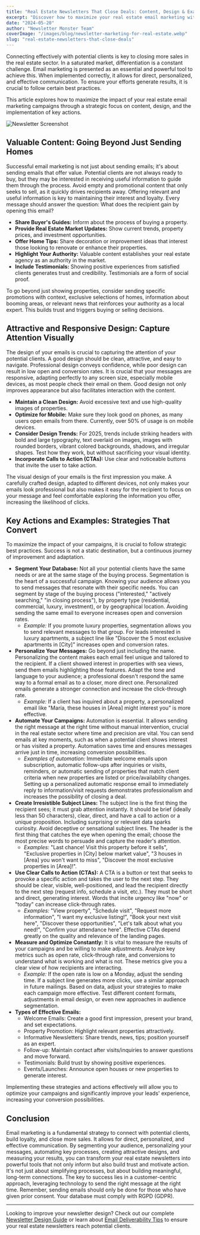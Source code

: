 ```yaml
---
title: "Real Estate Newsletters That Close Deals: Content, Design & Examples"
excerpt: "Discover how to maximize your real estate email marketing with actionable strategies for content, design, and automation. Learn to engage, convert, and build trust with your audience."
date: "2024-05-20"
author: "Newsletter Monster Team"
coverImage: "/images/blog/newsletter-marketing-for-real-estate.webp"
slug: "real-estate-newsletters-that-close-deals"
---
```


Connecting effectively with potential clients is key to closing more sales in the real estate sector. In a saturated market, differentiation is a constant challenge. Email marketing is presented as an essential and powerful tool to achieve this. When implemented correctly, it allows for direct, personalized, and effective communication. To ensure your efforts generate results, it is crucial to follow certain best practices.

This article explores how to maximize the impact of your real estate email marketing campaigns through a strategic focus on content, design, and the implementation of key actions.

![Newsletter Screenshot](https://nlmr1.s3.eu-central-1.amazonaws.com/ce21b370-d9f8-41fc-ac43-8aa14be5f34f/ce21b370-d9f8-41fc-ac43-8aa14be5f34f_small.webp)

## Valuable Content: Going Beyond Just Sending Homes

Successful email marketing is not just about sending emails; it's about sending emails that offer value. Potential clients are not always ready to buy, but they may be interested in receiving useful information to guide them through the process. Avoid empty and promotional content that only seeks to sell, as it quickly drives recipients away. Offering relevant and useful information is key to maintaining their interest and loyalty. Every message should answer the question: What does the recipient gain by opening this email?

- **Share Buyer's Guides:** Inform about the process of buying a property.
- **Provide Real Estate Market Updates:** Show current trends, property prices, and investment opportunities.
- **Offer Home Tips:** Share decoration or improvement ideas that interest those looking to renovate or enhance their properties.
- **Highlight Your Authority:** Valuable content establishes your real estate agency as an authority in the market.
- **Include Testimonials:** Showing positive experiences from satisfied clients generates trust and credibility. Testimonials are a form of social proof.

To go beyond just showing properties, consider sending specific promotions with context, exclusive selections of homes, information about booming areas, or relevant news that reinforces your authority as a local expert. This builds trust and triggers buying or selling decisions.

## Attractive and Responsive Design: Capture Attention Visually

The design of your emails is crucial to capturing the attention of your potential clients. A good design should be clean, attractive, and easy to navigate. Professional design conveys confidence, while poor design can result in low open and conversion rates. It is crucial that your messages are responsive, adapting perfectly to any screen size, especially mobile devices, as most people check their email on them. Good design not only improves appearance but also facilitates interaction with the content.

- **Maintain a Clean Design:** Avoid excessive text and use high-quality images of properties.
- **Optimize for Mobile:** Make sure they look good on phones, as many users open emails from there. Currently, over 50% of usage is on mobile devices.
- **Consider Design Trends:** For 2025, trends include striking headers with bold and large typography, text overlaid on images, images with rounded borders, vibrant colored backgrounds, shadows, and irregular shapes. Test how they work, but without sacrificing your visual identity.
- **Incorporate Calls to Action (CTAs):** Use clear and noticeable buttons that invite the user to take action.

The visual design of your emails is the first impression you make. A carefully crafted design, adapted to different devices, not only makes your emails look professional but also makes it easy for the recipient to focus on your message and feel comfortable exploring the information you offer, increasing the likelihood of clicks.

## Key Actions and Examples: Strategies That Convert

To maximize the impact of your campaigns, it is crucial to follow strategic best practices. Success is not a static destination, but a continuous journey of improvement and adaptation.

- **Segment Your Database:** Not all your potential clients have the same needs or are at the same stage of the buying process. Segmentation is the heart of a successful campaign. Knowing your audience allows you to send messages that resonate with their specific needs. You can segment by stage of the buying process ("interested," "actively searching," "in closing process"), by property type (residential, commercial, luxury, investment), or by geographical location. Avoiding sending the same email to everyone increases open and conversion rates.
  - _Example:_ If you promote luxury properties, segmentation allows you to send relevant messages to that group. For leads interested in luxury apartments, a subject line like "Discover the 5 most exclusive apartments in [City]" increases open and conversion rates.
- **Personalize Your Messages:** Go beyond just including the name. Personalizing the content makes each email feel unique and tailored to the recipient. If a client showed interest in properties with sea views, send them emails highlighting those features. Adapt the tone and language to your audience; a professional doesn't respond the same way to a formal email as to a closer, more direct one. Personalized emails generate a stronger connection and increase the click-through rate.
  - _Example:_ If a client has inquired about a property, a personalized email like "María, these houses in [Area] might interest you" is more effective.
- **Automate Your Campaigns:** Automation is essential. It allows sending the right message at the right time without manual intervention, crucial in the real estate sector where time and precision are vital. You can send emails at key moments, such as when a potential client shows interest or has visited a property. Automation saves time and ensures messages arrive just in time, increasing conversion possibilities.
  - _Examples of automation:_ Immediate welcome emails upon subscription, automatic follow-ups after inquiries or visits, reminders, or automatic sending of properties that match client criteria when new properties are listed or price/availability changes. Setting up a personalized automatic response email to immediately reply to information/visit requests demonstrates professionalism and increases the possibility of closing a deal.
- **Create Irresistible Subject Lines:** The subject line is the first thing the recipient sees; it must grab attention instantly. It should be brief (ideally less than 50 characters), clear, direct, and have a call to action or a unique proposition. Including surprising or relevant data sparks curiosity. Avoid deceptive or sensational subject lines. The header is the first thing that catches the eye when opening the email; choose the most precise words to persuade and capture the reader's attention.
  - _Examples:_ "Last chance! Visit this property before it sells", "Exclusive properties in [City] below market value", "3 houses in [Area] you won't want to miss", "Discover the most exclusive properties in [Area]!".
- **Use Clear Calls to Action (CTAs):** A CTA is a button or text that seeks to provoke a specific action and takes the user to the next step. They should be clear, visible, well-positioned, and lead the recipient directly to the next step (request info, schedule a visit, etc.). They must be short and direct, generating interest. Words that incite urgency like "now" or "today" can increase click-through rates.
  - _Examples:_ "View property", "Schedule visit", "Request more information", "I want my exclusive listing!", "Book your next visit here", "Discover these opportunities", "Let's talk about what you need!", "Confirm your attendance here". Effective CTAs depend greatly on the quality and relevance of the landing pages.
- **Measure and Optimize Constantly:** It is vital to measure the results of your campaigns and be willing to make adjustments. Analyze key metrics such as open rate, click-through rate, and conversions to understand what is working and what is not. These metrics give you a clear view of how recipients are interacting.
  - _Example:_ If the open rate is low on a Monday, adjust the sending time. If a subject line generates more clicks, use a similar approach in future mailings. Based on data, adjust your strategies to make each campaign more effective. Test different content formats, adjustments in email design, or even new approaches in audience segmentation.
- **Types of Effective Emails:**
  - Welcome Emails: Create a good first impression, present your brand, and set expectations.
  - Property Promotion: Highlight relevant properties attractively.
  - Informative Newsletters: Share trends, news, tips; position yourself as an expert.
  - Follow-up: Maintain contact after visits/inquiries to answer questions and move forward.
  - Testimonials: Build trust by showing positive experiences.
  - Events/Launches: Announce open houses or new properties to generate interest.

Implementing these strategies and actions effectively will allow you to optimize your campaigns and significantly improve your leads' experience, increasing your conversion possibilities.

## Conclusion

Email marketing is a fundamental strategy to connect with potential clients, build loyalty, and close more sales. It allows for direct, personalized, and effective communication. By segmenting your audience, personalizing your messages, automating key processes, creating attractive designs, and measuring your results, you can transform your real estate newsletters into powerful tools that not only inform but also build trust and motivate action. It's not just about simplifying processes, but about building meaningful, long-term connections. The key to success lies in a customer-centric approach, leveraging technology to send the right message at the right time. Remember, sending emails should only be done for those who have given prior consent. Your database must comply with RGPD (GDPR).

---

Looking to improve your newsletter design? Check out our complete [Newsletter Design Guide](/blog/newsletter-design/design-newsletters-guide) or learn about [Email Deliverability Tips](/blog/email-marketing/email-deliverability-tips) to ensure your real estate newsletters reach potential clients.

